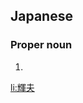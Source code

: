 ==Japanese==
{{ja-kanjitab|てる|お}}

===Proper noun===
{{ja-pos|てるお|proper}}

# {{given name|male|lang=ja|sort=てるお}}

[[li:輝夫]]
